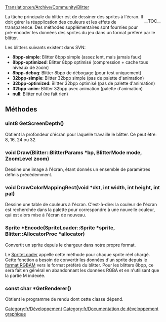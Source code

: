 [[Translation:en/Archive/Community/Blitter]]


<div style="float: right;">__TOC__</div>
La tâche principale du blitter est de dessiner des sprites à l'écran. Il doit gérer la réapplication des couleurs et les effets de transparence. Des méthodes supplémentaires sont fournies pour pré-encoder les données des sprites du jeu dans un format préféré par le blitter.

Les blitters suivants existent dans SVN:

* '''8bpp-simple''': Blitter 8bpp simple (assez lent, mais jamais faux)
* '''8bpp-optimized''': Blitter 8bpp optimisé (compression + cache tous niveaux de zoom)
* '''8bpp-debug''': Blitter 8bpp de débogage (pour test uniquement)
* '''32bpp-simple''': Blitter 32bpp simple (pas de palette d'animation)
* '''32bpp-optimized''': Blitter 32bpp optimisé (pas de palette d'animation)
* '''32bpp-anim''': Blitter 32bpp avec animation (palette d'animation)
* '''null''': Blitter nul (ne fait rien)

== Méthodes ==

=== uint8 GetScreenDepth() ===
Obtient la profondeur d'écran pour laquelle travaille le blitter. Ce peut être: 8, 16, 24 ou 32.

=== void Draw(Blitter::BlitterParams *bp, BlitterMode mode, ZoomLevel zoom) ===

Dessine une image à l'écran, étant donnés un ensemble de paramètres définis précédemment.

=== void DrawColorMappingRect(void *dst, int width, int height, int pal) ===

Dessine une table de couleurs à l'écran. C'est-à-dire: la couleur de l'écran est recherchée dans la palette pour correspondre à une nouvelle couleur, qui est alors mise à l'écran de nouveau.

=== Sprite *Encode(SpriteLoader::Sprite *sprite, Blitter::AllocatorProc *allocator) ===

Convertit un sprite depuis le chargeur dans notre propre format.

Le [[fr/unsorted/Chargeur de sprite|SpriteLoader]] appelle cette méthode pour chaque sprite réel chargé. Cette fonction a besoin de convertir les données d'un sprite depuis le [[fr/Format RGBAM|format RGBAM]] vers le format préféré du blitter. Pour les blitters 8bpp, ce sera fait en général en abandonnant les données RGBA et en n'utilisant que la partie M indexée.

=== const char *GetRenderer() ===

Obtient le programme de rendu dont cette classe dépend.

[[Category:fr/Développement]]
[[Category:fr/Documentation de développement graphique]]